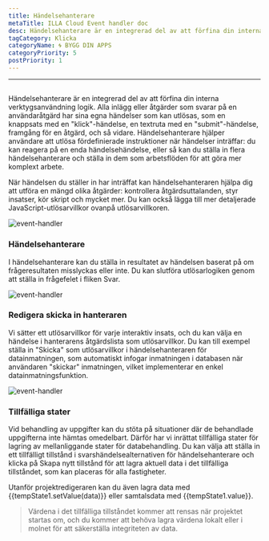 ```yaml
---
title: Händelsehanterare
metaTitle: ILLA Cloud Event handler doc
desc: Händelsehanterare är en integrerad del av att förfina din interna verktygsanvändning logik
tagCategory: Klicka
categoryName: 🌀 BYGG DIN APPS
categoryPriority: 5
postPriority: 1
---
```


* * *

## <h2 hidden>Händelsehanterare</h2>

Händelsehanterare är en integrerad del av att förfina din interna verktygsanvändning logik. Alla inlägg eller åtgärder som svarar på en användaråtgärd har sina egna händelser som kan utlösas, som en knappsats med en "klick"-händelse, en textruta med en "submit"-händelse, framgång för en åtgärd, och så vidare. Händelsehanterare hjälper användare att utlösa fördefinierade instruktioner när händelser inträffar: du kan reagera på en enda händelsehändelse, eller så kan du ställa in flera händelsehanterare och ställa in dem som arbetsflöden för att göra mer komplext arbete.

När händelsen du ställer in har inträffat kan händelsehanteraren hjälpa dig att utföra en mängd olika åtgärder: kontrollera åtgärdsuttalanden, styr insatser, kör skript och mycket mer. Du kan också lägga till mer detaljerade JavaScript-utlösarvillkor ovanpå utlösarvillkoren.

<img alt="event-handler" src='https://cdn.illacloud.com/official-website/img/official-site/event-handler-01.png' />

### Händelsehanterare

I händelsehanterare kan du ställa in resultatet av händelsen baserat på om frågeresultaten misslyckas eller inte. Du kan slutföra utlösarlogiken genom att ställa in frågefelet i fliken Svar.

<img alt="event-handler" src='https://cdn.illacloud.com/official-website/img/official-site/event-handler-02.png' />

### Redigera skicka in hanteraren

Vi sätter ett utlösarvillkor för varje interaktiv insats, och du kan välja en händelse i hanterarens åtgärdslista som utlösarvillkor. Du kan till exempel ställa in "Skicka" som utlösarvillkor i händelsehanteraren för datainmatningen, som automatiskt infogar inmatningen i databasen när användaren "skickar" inmatningen, vilket implementerar en enkel datainmatningsfunktion.

<img alt="event-handler" src='https://cdn.illacloud.com/official-website/img/official-site/event-handler-03.png' />

### Tillfälliga stater

Vid behandling av uppgifter kan du stöta på situationer där de behandlade uppgifterna inte hämtas omedelbart. Därför har vi inrättat tillfälliga stater för lagring av mellanliggande stater för databehandling. Du kan välja att ställa in ett tillfälligt tillstånd i svarshändelsealternativen för händelsehanterare och klicka på Skapa nytt tillstånd för att lagra aktuell data i det tillfälliga tillståndet, som kan placeras för alla fastigheter.

Utanför projektredigeraren kan du även lagra data med {{tempState1.setValue(data)}} eller samtalsdata med {{tempState1.value}}.

> Värdena i det tillfälliga tillståndet kommer att rensas när projektet startas om, och du kommer att behöva lagra värdena lokalt eller i molnet för att säkerställa integriteten av data.
